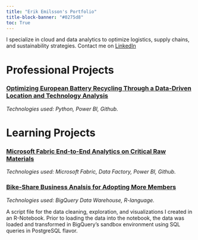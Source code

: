 ```yaml
---
title: "Erik Emilsson's Portfolio"
title-block-banner: "#0275d8"
toc: True
---
```


I specialize in cloud and data analytics to optimize logistics, supply chains, and sustainability strategies. Contact me on [LinkedIn](www.linkedin.com/in/erikemilsson)

# Professional Projects

### [Optimizing European Battery Recycling Through a Data-Driven Location and Technology Analysis](projects/Eliminate/eliminate.qmd)

*Technologies used: Python, Power BI, Github.*

# Learning Projects

### [Microsoft Fabric End-to-End Analytics on Critical Raw Materials](projects/Fabric_CRM_Learning_Project/Fabric_CRM_Learning_Project.qmd)

*Technologies used: Microsoft Fabric, Data Factory, Power BI, Github.*

### [Bike-Share Business Analsis for Adopting More Members](projects/Capstone/Capstone.html)

*Technologies used: BigQuery Data Warehouse, R-language.*

A script file for the data cleaning, exploration, and visualizations I created in an R-Notebook. Prior to loading the data into the notebook, the data was loaded and transformed in BigQuery's sandbox environment using SQL queries in PostgreSQL flavor.
